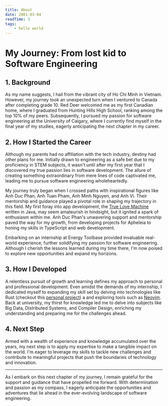```yaml
---
title: About
date: 2001-03-04
readTime: 3
tags:
    - hello world
---
```


# My Journey: From lost kid to Software Engineering

## 1. Background

As my name suggests, I hail from the vibrant city of Ho Chi Minh in Vietnam. However, my journey took an unexpected turn when I ventured to Canada after completing grade 10. Red Deer welcomed me as my first Canadian home, where I graduated from Hunting Hills High School, ranking among the top 10% of my peers. Subsequently, I pursued my passion for software engineering at the University of Calgary, where I currently find myself in the final year of my studies, eagerly anticipating the next chapter in my career.

## 2. How I Started the Career

Although my parents had no affiliation with the tech industry, destiny had other plans for me. Initially drawn to engineering as a safe bet due to my proficiency in STEM subjects, it wasn't until after my first year that I discovered my true passion lies in software development. The allure of creating something extraordinary from mere lines of code captivated me, leading me to pursue software engineering wholeheartedly.

My journey truly began when I crossed paths with inspirational figures like Anh Duc Phan, Anh Tuan Pham, Anh Minh Nguyen, and Anh Vi. Their mentorship and guidance played a pivotal role in shaping my trajectory in this field. My first foray into app development, the [True Love Machine](https://github.com/hoxirious/TrueLoveMachine) written in Java, may seem amateurish in hindsight, but it ignited a spark of enthusiasm within me. Anh Duc Phan's unwavering support and mentorship paved the way for my growth, from developing projects for Apheleia to honing my skills in TypeScript and web development.

Embarking on an internship at Energy Toolbase provided invaluable real-world experience, further solidifying my passion for software engineering. Although I cherish the lessons learned during my time there, I'm now poised to explore new opportunities and expand my horizons.

## 3. How I Developed

A relentless pursuit of growth and learning defines my approach to personal and professional development. Even amidst the demands of my internship, I dedicated myself to expanding my skill set by delving into technologies like Rust (checkout this [personal project](/posts/keyboard-mapper)) a and exploring tools such as [Neovim](/posts/neovim). Back at university, my thirst for knowledge led me to delve into subjects like Big Data, Distributed Systems, and Compiler Design, enriching my understanding and preparing me for the challenges ahead.

## 4. Next Step

Armed with a wealth of experience and knowledge accumulated over the years, my next step is to apply my expertise to make a tangible impact on the world. I'm eager to leverage my skills to tackle new challenges and contribute to meaningful projects that push the boundaries of technology and innovation.

---

As I embark on this next chapter of my journey, I remain grateful for the support and guidance that have propelled me forward. With determination and passion as my compass, I eagerly anticipate the opportunities and adventures that lie ahead in the ever-evolving landscape of software engineering.


